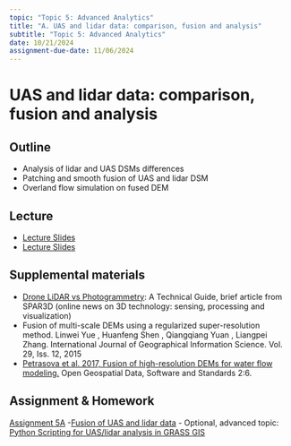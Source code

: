 ```yaml
---
topic: "Topic 5: Advanced Analytics"
title: "A. UAS and lidar data: comparison, fusion and analysis"
subtitle: "Topic 5: Advanced Analytics"
date: 10/21/2024
assignment-due-date: 11/06/2024
---
```


# UAS and lidar data: comparison, fusion and analysis

## Outline
- Analysis of lidar and UAS DSMs differences
- Patching and smooth fusion of UAS and lidar DSM
- Overland flow simulation on fused DEM

## Lecture
- [Lecture Slides](https://ncsu-geoforall-lab.github.io/uav-lidar-analytics-course/lectures/fusion_uas_lidar_view.html#/)
- [Lecture Slides](lectures/lecture_5a.qmd)

## Supplemental materials
- [Drone LiDAR vs Photogrammetry](https://www.geoweeknews.com/news/drone-lidar-vs-photogrammetry-technical-guide): A Technical Guide, brief article from SPAR3D (online news on 3D technology: sensing, processing and visualization)
- Fusion of multi-scale DEMs using a regularized super-resolution method. Linwei Yue , Huanfeng Shen , Qiangqiang Yuan , Liangpei Zhang. International Journal of Geographical Information Science. Vol. 29, Iss. 12, 2015
- [Petrasova et al. 2017, Fusion of high-resolution DEMs for water flow modeling.](https://opengeospatialdata.springeropen.com/articles/10.1186/s40965-017-0019-2) Open Geospatial Data, Software and Standards 2:6.

## Assignment & Homework

[Assignment 5A](assignments/assignment_5a.qmd)
-[Fusion of UAS and lidar data](https://ncsu-geoforall-lab.github.io/uav-lidar-analytics-course/assignments/fusion_uas_lidar.html)
- Optional, advanced topic: [Python Scripting for UAS/lidar analysis in GRASS GIS](https://ncsu-geoforall-lab.github.io/uav-lidar-analytics-course/assignments/python.html)